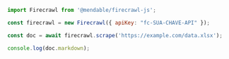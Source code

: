 ```js Node
import Firecrawl from '@mendable/firecrawl-js';

const firecrawl = new Firecrawl({ apiKey: "fc-SUA-CHAVE-API" });

const doc = await firecrawl.scrape('https://example.com/data.xlsx');

console.log(doc.markdown);
```
